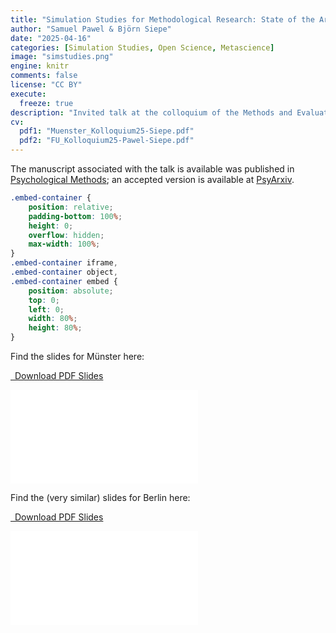 ```yaml
---
title: "Simulation Studies for Methodological Research: State of the Art, Issues, and Potential Solutions"
author: "Samuel Pawel & Björn Siepe"
date: "2025-04-16"
categories: [Simulation Studies, Open Science, Metascience]
image: "simstudies.png"
engine: knitr
comments: false
license: "CC BY"
execute:
  freeze: true
description: "Invited talk at the colloquium of the Methods and Evaluation / Quality Assurance Unit at the Freie Universität Berlin and the colloquium of the Statistics & Psychological Methods Working Unit at the University of Münster."
cv:
  pdf1: "Muenster_Kolloquium25-Siepe.pdf"
  pdf2: "FU_Kolloquium25-Pawel-Siepe.pdf"
---
```


The manuscript associated with the talk is available was published in [Psychological Methods](https://psycnet.apa.org/doi/10.1037/met0000695); an accepted version is available at [PsyArxiv](https://osf.io/preprints/psyarxiv/ufgy6/).

```css
.embed-container {
    position: relative;
    padding-bottom: 100%;
    height: 0;
    overflow: hidden;
    max-width: 100%;
}
.embed-container iframe,
.embed-container object,
.embed-container embed {
    position: absolute;
    top: 0;
    left: 0;
    width: 80%;
    height: 80%;
}
```

Find the slides for Münster here:

```{=html}
<p class="text-center">
  <a class="btn btn-primary btn-lg cv-download" href="`r rmarkdown::metadata$cv$pdf1`" target="_blank">
    <i class="fa-solid fa-file-arrow-down"></i>&ensp;Download PDF Slides
  </a>
</p>
<div class="embed-container">
  <iframe src="`r rmarkdown::metadata$cv$pdf1`" style="border: 0.5px"></iframe>
</div>
```

Find the (very similar) slides for Berlin here:

```{=html}
<p class="text-center">
  <a class="btn btn-primary btn-lg cv-download" href="`r rmarkdown::metadata$cv$pdf2`" target="_blank">
    <i class="fa-solid fa-file-arrow-down"></i>&ensp;Download PDF Slides
  </a>
</p>
<div class="embed-container">
  <iframe src="`r rmarkdown::metadata$cv$pdf2`" style="border: 0.5px"></iframe>
</div>
```
